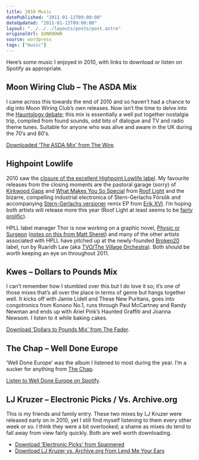 ```yaml
---
title: 2010 Music
datePublished: "2011-01-12T09:00:00"
dateUpdated: "2011-01-12T09:00:00"
layout: "../../../layouts/posts/post.astro"
originalUrl: $UNKNOWN
source: wordpress
tags: ["music"]
---
```



Here’s some music I enjoyed in 2010, with links to download or listen on Spotify as appropriate.

## Moon Wiring Club – The ASDA Mix

I came across this towards the end of 2010 and so haven’t had a chance to dig into Moon Wiring Club’s own releases. Now isn’t the time to delve into the [Hauntology debate](http://pennyred.blogspot.com/2010/04/adventures-in-hipsterland.html); this mix is essentially a well put together nostalgia trip, compiled from found sounds, odd bits of dialogue and TV and radio theme tunes. Suitable for anyone who was alive and aware in the UK during the 70′s and 80′s.

[Downloaded ‘The ASDA Mix’ from The Wire](http://www.thewire.co.uk/articles/3623/).

## Highpoint Lowlife

2010 saw the [closure of the excellent Highpoint Lowlife label](http://drownedinsound.com/in_depth/4140760-the-story-of-highpoint-lowlife). My favourite releases from the closing moments are the pastoral garage (sorry) of [Kirkwood Gaps](http://open.spotify.com/album/3IW8emqE8moAT38O2I8X0M) and [What Makes You So Special](http://open.spotify.com/album/4KlJxNr52AozH5b0LqF8V0) from [Roof Light](http://soundcloud.com/rooflight) and the bizarre, compelling industrial electronica of Stern-Gerlachs Försök and accompanying [Stern-Gerlachs versioner](http://open.spotify.com/album/7iq1kWdfI3WBwtthEQ2afj) remix EP from [Erik XVI](http://www.erikxvi.eu/). I’m hoping both artists will release more this year (Roof Light at least seems to be [fairly prolific](http://www.discogs.com/artist/Roof+Light)).

HPLL label manager Thor is now working on a graphic novel, [Physic or Surgeon](http://drawingb0ard.blogspot.com/) ([notes on this from Matt Sheret](http://matthewsheret.com/2010/11/15/physic-or-surgery/)) and many of the other artists associated with HPLL have pitched up at the newly-founded [Broken20](http://www.broken20.com/) label, run by Ruaridh Law (aka [TVO/The Village Orchestra](http://ruaridh.marciablaine.com/)). Both should be worth keeping an eye on throughout 2011.

## Kwes – Dollars to Pounds Mix

I can’t remember how I stumbled over this but I do love it so; it’s one of those mixes that’s all over the place in terms of genre but hangs together well. It kicks off with Jamie Lidell and These New Puritans, goes into congotronics from Konono No.1, runs through Paul McCartney and Randy Newman and ends up with Ariel Pink’s Haunted Graffiti and Joanna Newsom. I listen to it while baking cakes.

[Download ‘Dollars to Pounds Mix’ from The Fader](http://www.thefader.com/2010/06/17/dollars-to-pounds-kwes/).

## The Chap – Well Done Europe

<Vimeo id="https://vimeo.com/13879808" />

‘Well Done Europe’ was the album I listened to most during the year. I’m a sucker for anything from [The Chap](http://www.thechap.org/).

[Listen to Well Done Europe on Spotify](http://open.spotify.com/album/21x18AbLQl5gmMBcKb4u7J).

## LJ Kruzer – Electronic Picks / Vs. Archive.org

This is my friends and family entry. These two mixes by LJ Kruzer were released early on in 2010, yet I still find myself listening to them every other week or so. I think they were a bit overlooked; a shame as mixes do tend to fall away from view fairly quickly. Both are well worth downloading.

- [Download ‘Electronic Picks’ from Spannered](http://www.spannered.org/radio/1664/)
- [Download LJ Kruzer vs. Archive.org from Lend Me Your Ears](http://earslend.blogspot.com/2010/03/too-much-free.html)
